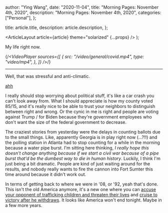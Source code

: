 
  author: "Ying Wang",
  date: "2020-11-04",
  title: "Morning Pages: November 4th, 2020",
  description: "Morning Pages: November 4th, 2020",
  categories: ["Personal"],
};

  title: article.title,
  description: article.description,
};

  <ArticleLayout article={article} theme="solarized" {...props} />
);

My life right now.

{/_<VideoPlayer
sources={[
{
src: "/video/general/covid.mp4",
type: "video/mp4",
},
]}
/>_/}

---

Well, that was stressful and anti-climatic.

[ahh](/img/posts/2020/11/04/morning_pages.jpeg)

I really should stop worrying about political stuff, it's like a car crash you
can't look away from. What I should appreciate is how my county voted 85/15, and
it's really nice to be able to trust your neighbors to distinguish between right
and wrong. Or the cynic in me is right and people are voting against Trump / for
Biden because they're government employees who don't want the size of the
federal government to decrease.

The craziest stories from yesterday were the delays in counting ballots due to
the small things. Like, apparently Georgia is in play right now (...?!!) and the
polling station in Atlanta had to stop counting for a while in the morning
because a water pipe burst. I'm sitting here thinking, _I really hope this
doesn't change anything because if we start a civil war because of a pipe burst
that'd be the dumbest way to die in human history_. Luckily, I think I'm just
being a bit dramatic. People are kind of just waiting around for the results,
and nobody really wants to fire the cannon into Fort Sumter this time around
because it didn't work out.

In terms of getting back to where we were in '08, or '92, yeah that's done. This
isn't the old America anymore, it's a new one where you can [accuse your
opponent of trafficking children and threaten their
lives](https://www.washingtonpost.com/nation/2020/10/17/kevin-van-ausdal-qanon-marjorie-greene-georgia/?arc404=true)
and [cruise to victory after he
withdraws](https://www.washingtonpost.com/nation/2020/11/04/marjorie-greene-qanon-georgia-congress-election/).
It looks like America won't end tonight. Maybe in a few more years.
